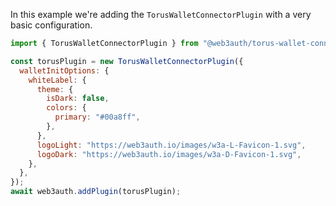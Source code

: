 In this example we're adding the `TorusWalletConnectorPlugin` with a very basic configuration.

```javascript
import { TorusWalletConnectorPlugin } from "@web3auth/torus-wallet-connector-plugin";

const torusPlugin = new TorusWalletConnectorPlugin({
  walletInitOptions: {
    whiteLabel: {
      theme: {
        isDark: false,
        colors: {
          primary: "#00a8ff",
        },
      },
      logoLight: "https://web3auth.io/images/w3a-L-Favicon-1.svg",
      logoDark: "https://web3auth.io/images/w3a-D-Favicon-1.svg",
    },
  },
});
await web3auth.addPlugin(torusPlugin);
```
